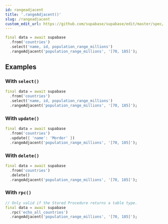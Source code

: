 ```yaml
---
id: rangeadjacent
title: '.rangeAdjacent()'
slug: /rangeadjacent
custom_edit_url: https://github.com/supabase/supabase/edit/master/spec/supabase_dart_v1_legacy.yml
---
```



```dart
final data = await supabase
  .from('countries')
  .select('name, id, population_range_millions')
  .rangeAdjacent('population_range_millions', '[70, 185]');
```

## Examples

### With `select()`

```dart
final data = await supabase
  .from('countries')
  .select('name, id, population_range_millions')
  .rangeAdjacent('population_range_millions', '[70, 185]');
```

### With `update()`

```dart
final data = await supabase
  .from('countries')
  .update({ 'name': 'Mordor' })
  .rangeAdjacent('population_range_millions', '[70, 185]');
```

### With `delete()`

```dart
final data = await supabase
  .from('countries')
  .delete()
  .rangeAdjacent('population_range_millions', '[70, 185]');
```

### With `rpc()`

```dart
// Only valid if the Stored Procedure returns a table type.
final data = await supabase
  .rpc('echo_all_countries')
  .rangeAdjacent('population_range_millions', '[70, 185]');
```
